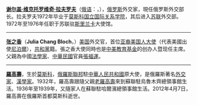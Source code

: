 '''[[谢尔盖·维克托罗维奇·拉夫罗夫|谢尔盖·维克托罗维奇·拉夫罗夫]]'''（[[俄语|俄语]]：'''{{lang|ru|Серге́й Ви́кторович Лавро́в}}'''，{{bd|1950年|3月21日|catIdx=L拉}}），[[俄罗斯|俄罗斯]]外交家，現任俄罗斯外交部长。拉夫罗夫1972年毕业于[[莫斯科|莫斯科]][[莫斯科国立国际关系学院|国立国际关系学院]]，其后进入[[苏联|苏联]]外交部。1972年至1976年任职于苏联驻[[斯里兰卡|斯里兰卡]]大使馆。

----

'''[[张之香|张之香]]'''（'''Julia Chang Bloch'''，{{bd|1942年||catIdx=Ch}}）[[美国|美国]]外交官，首位[[亚裔美国人|亚裔美国人]][[大使|大使]]（代表美國出使[[尼泊爾|尼泊爾]]），[[美國共和黨|共和黨]]籍。張之香大使同時也是[[中美教育基金|中美教育基金]]的创办人暨现任主席。父親為中國[[法學家|法學家]]、[[中華民國|中華民國]]官員[[張福運|張福運]]。

----

'''[[羅高壽|羅高壽]]'''，生於[[莫斯科|莫斯科]]，[[俄羅斯聯邦|俄羅斯聯邦]]駐[[中華人民共和國|中華人民共和國]]原大使，是俄羅斯著名[[外交家|外交家]]、[[漢學家|漢學家]]。1932年，羅高壽跟隨父親[[老羅高壽|老羅高壽]]來到蘇聯駐烏魯木齊總領事館生活。1936年至1939年，又隨家人在蘇聯駐哈爾濱總領事館生活。2012年4月7日，羅高壽在俄羅斯首都莫斯科逝世。